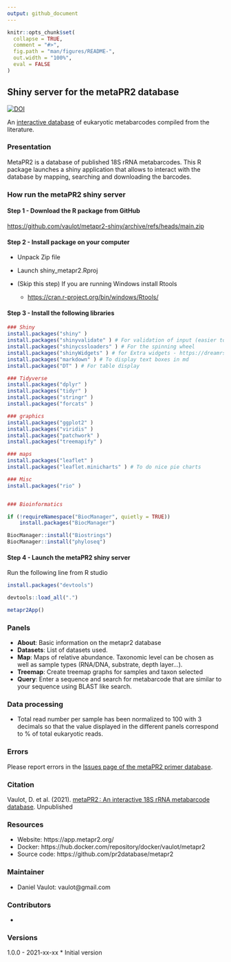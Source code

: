 ```yaml
---
output: github_document
---
```


<!-- README.md is generated from README.Rmd. Please edit that file -->

```r
knitr::opts_chunk$set(
  collapse = TRUE,
  comment = "#>",
  fig.path = "man/figures/README-",
  out.width = "100%",
  eval = FALSE
)
```

## Shiny server for the metaPR2 database

<!-- badges: start -->
[![DOI](https://zenodo.org/badge/191439796.svg)](https://zenodo.org/badge/latestdoi/191439796)
<!-- badges: end -->


An [interactive database](https://app.metapr2.org/) of eukaryotic metabarcodes compiled from the literature. 

### Presentation

MetaPR2 is a database of published 18S rRNA metabarcodes. This R package launches a shiny application that allows to interact with the database by mapping, searching and downloading the barcodes.

### How run the metaPR2 shiny server

#### Step 1 - Download the R package from GitHub

[https://github.com/vaulot/metapr2-shiny/archive/refs/heads/main.zip](https://github.com/vaulot/metapr2-shiny/archive/refs/heads/main.zip)

#### Step 2 - Install package on your computer

* Unpack Zip file

* Launch shiny_metapr2.Rproj

* (Skip this step) If you are running Windows install Rtools 

  * [https://cran.r-project.org/bin/windows/Rtools/](https://cran.r-project.org/bin/windows/Rtools/)

#### Step 3 - Install the following libraries

```r

### Shiny
install.packages("shiny" ) 
install.packages("shinyvalidate" ) # For validation of input (easier to use than shinyFeedback)
install.packages("shinycssloaders" ) # For the spinning wheel
install.packages("shinyWidgets" ) # for Extra widgets - https://dreamrs.github.io/shinyWidgets/index.html
install.packages("markdown" ) # To display text boxes in md
install.packages("DT" ) # For table display

### Tidyverse
install.packages("dplyr" )
install.packages("tidyr" )
install.packages("stringr" )
install.packages("forcats" )

### graphics
install.packages("ggplot2" )
install.packages("viridis" )
install.packages("patchwork" )
install.packages("treemapify" )

### maps
install.packages("leaflet" )
install.packages("leaflet.minicharts" ) # To do nice pie charts

### Misc
install.packages("rio" )


### Bioinformatics

if (!requireNamespace("BiocManager", quietly = TRUE))
    install.packages("BiocManager")

BiocManager::install("Biostrings")
BiocManager::install("phyloseq")

```


#### Step 4 - Launch the metaPR2 shiny server

Run the following line from R studio


```r

install.packages("devtools")

devtools::load_all(".")

metapr2App()

```

### Panels

* **About**: Basic information on the metapr2 database
* **Datasets**: List of datasets used.
* **Map**: Maps of relative abundance. Taxonomic level can be chosen as well as sample types (RNA/DNA, substrate, depth layer...).
* **Treemap**: Create treemap graphs for samples and taxon selected
* **Query**: Enter a sequence and search for metabarcode that are similar to your sequence using BLAST like search.

### Data processing


* Total read number per sample has been normalized to 100 with 3 decimals so that the value displayed in the different panels correspond to % of total eukaryotic reads.

### Errors

Please report errors in the [Issues page of the metaPR2 primer database](https://xxx).


### Citation

Vaulot, D. et al. (2021). [metaPR2 : An interactive 18S rRNA metabarcode database](). Unpublished

### Resources
* Website: https://app.metapr2.org/
* Docker: https://hub.docker.com/repository/docker/vaulot/metapr2
* Source code: https://github.com/pr2database/metapr2

### Maintainer
* Daniel Vaulot: vaulot@gmail.com

### Contributors

* 

### Versions

1.0.0 - 2021-xx-xx
* Initial version